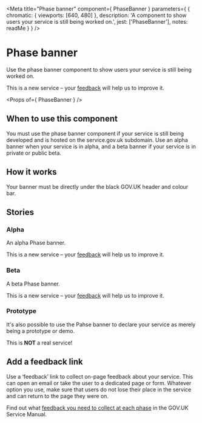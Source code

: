 
<Meta
  title="Phase banner"
  component={ PhaseBanner }
  parameters={ {
    chromatic: { viewports: [640, 480] },
    description: 'A component to show users your service is still being worked on.',
    jest: ['PhaseBanner'],
    notes: readMe
  } }
/>

# Phase banner

Use the phase banner component to show users your service is still being worked on.

<Preview withToolbar>
  <Story name="PhaseBanner">
    <PhaseBanner phase="alpha">This is a new service – your <a href="#">feedback</a> will help us to improve it.</PhaseBanner>
  </Story>
</Preview>

<Props of={ PhaseBanner } />


## When to use this component

You must use the phase banner component if your service is still being developed and is hosted on the service.gov.uk subdomain. Use an alpha banner when your service is in alpha, and a beta banner if your service is in private or public beta.


## How it works

Your banner must be directly under the black GOV.UK header and colour bar.


## Stories
### Alpha

An alpha Phase banner.

<Preview>
  <Story name="Alpha">
    <PhaseBanner phase="alpha">This is a new service – your <a href="#">feedback</a> will help us to improve it.</PhaseBanner>
  </Story>
</Preview>


### Beta

A beta Phase banner.

<Preview>
  <Story name="Beta">
    <PhaseBanner phase="beta">This is a new service – your <a href="#">feedback</a> will help us to improve it.</PhaseBanner>
  </Story>
</Preview>


### Prototype

It's also possible to use the Pahse banner to declare your service as merely being a prototype or demo.

<Preview>
  <Story name="Prototype">
    <PhaseBanner phase="prototype">This is <strong>NOT</strong> a real service!</PhaseBanner>
  </Story>
</Preview>


## Add a feedback link

Use a ‘feedback’ link to collect on-page feedback about your service. This can open an email or take the user to a dedicated page or form. Whatever option you use, make sure that users do not lose their place in the service and can return to the page they were on.

Find out what [feedback you need to collect at each phase] in the GOV.UK Service Manual.


[feedback you need to collect at each phase]: https://www.gov.uk/service-manual/measuring-success/measuring-user-satisfaction#user-satisfaction-through-each-service-phase